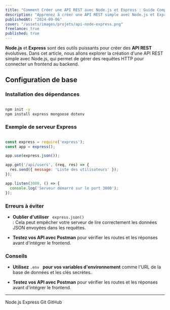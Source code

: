 ```yaml
---
title: "Comment Créer une API REST avec Node.js et Express : Guide Complet"
description: "Apprenez à créer une API REST simple avec Node.js et Express pour gérer les requêtes HTTP et connecter votre frontend au backend."
publishedAt: "2024-09-06"
cover: "/assets/images/projets/api-node-express.png"
freelance: true
published: true
---
```


**Node.js** et **Express** sont des outils puissants pour créer des **API REST** évolutives. Dans cet article, nous allons explorer la création d'une API REST simple avec Node.js, qui permet de gérer des requêtes HTTP pour connecter un frontend au backend.

## Configuration de base

### Installation des dépendances


```bash

npm init -y
npm install express mongoose dotenv

```
### Exemple de serveur Express

```js

const express = require('express');
const app = express();

app.use(express.json());

app.get('/api/users', (req, res) => {
  res.send({ message: 'Liste des utilisateurs' });
});

app.listen(3000, () => {
  console.log('Serveur démarré sur le port 3000');
});

```

### Erreurs à éviter

- **Oublier d'utiliser** <Note> <Code> express.json() </Code> </Note>: Cela peut empêcher votre serveur de lire correctement les données JSON envoyées dans les requêtes.

- **Testez vos API avec Postman** pour vérifier les routes et les réponses avant d'intégrer le frontend.

### Conseils

- **Utilisez** <Code>.env </Code> **pour vos variables d'environnement** comme l'URL de la base de données et les clés secrètes.

- **Testez vos API avec Postman** pour vérifier les routes et les réponses avant d'intégrer le frontend.
---
<div className="flex gap-4 w-full flex-wrap no-underline ">
  <Tag href="https://nodejs.org/">Node.js</Tag> 
  <Tag href="https://expressjs.com/">Express</Tag> 
  <Tag href="https://git-scm.com/doc">Git</Tag> 
  <Tag href="https://docs.github.com/">GitHub</Tag> 
</div> 

